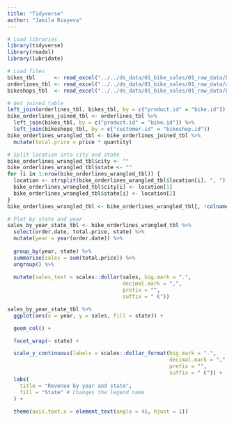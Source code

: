```yaml
---
title: "Tidyverse"
author: "Jamila Rzayeva"
---
```


```r

# Load libraries
library(tidyverse)
library(readxl)
library(lubridate)

# Load files
bikes_tbl      <- read_excel("../../ds_data/01_bike_sales/01_raw_data/bikes.xlsx")
orderlines_tbl <- read_excel("../../ds_data/01_bike_sales/01_raw_data/orderlines.xlsx")
bikeshops_tbl  <- read_excel("../../ds_data/01_bike_sales/01_raw_data/bikeshops.xlsx")

# Get joined table
left_join(orderlines_tbl, bikes_tbl, by = c("product.id" = "bike.id"))
bike_orderlines_joined_tbl <- orderlines_tbl %>%
  left_join(bikes_tbl, by = c("product.id" = "bike.id")) %>%
  left_join(bikeshops_tbl, by = c("customer.id" = "bikeshop.id"))
bike_orderlines_wrangled_tbl <- bike_orderlines_joined_tbl %>%
  mutate(total.price = price * quantity)

# Split location into city and state
bike_orderlines_wrangled_tbl$city <- ""
bike_orderlines_wrangled_tbl$state <- ""
for (i in 1:nrow(bike_orderlines_wrangled_tbl)) {
  location <- strsplit(bike_orderlines_wrangled_tbl$location[i], ", ")[[1]]
  bike_orderlines_wrangled_tbl$city[i] <- location[1]
  bike_orderlines_wrangled_tbl$state[i] <- location[2]
}
bike_orderlines_wrangled_tbl <- bike_orderlines_wrangled_tbl[, !colnames(bike_orderlines_wrangled_tbl) %in% "location"]

# Plot by state and year
sales_by_year_state_tbl <- bike_orderlines_wrangled_tbl %>%
  select(order.date, total.price, state) %>%
  mutate(year = year(order.date)) %>%
  
  group_by(year, state) %>%
  summarise(sales = sum(total.price)) %>%
  ungroup() %>%
  
  mutate(sales_text = scales::dollar(sales, big.mark = ".", 
                                     decimal.mark = ",", 
                                     prefix = "", 
                                     suffix = " €"))

sales_by_year_state_tbl %>%
  ggplot(aes(x = year, y = sales, fill = state)) +

  geom_col() +

  facet_wrap(~ state) +

  scale_y_continuous(labels = scales::dollar_format(big.mark = ".", 
                                                    decimal.mark = ",", 
                                                    prefix = "", 
                                                    suffix = " €")) +
  labs(
    title = "Revenue by year and state",
    fill = "State" # Changes the legend name
  ) +
  
  theme(axis.text.x = element_text(angle = 45, hjust = 1))




```
